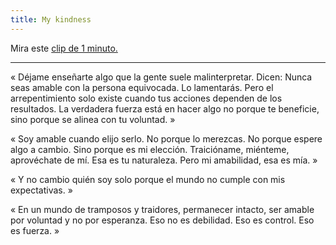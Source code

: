 ```yaml
---
title: My kindness
---
```


Mira este [clip de 1 minuto.](https://www.youtube.com/watch?v=UcwkMI9T_94&list=PLTKbnePaeauV0FDvmvYakqI04goE0_3qz&index=42)

---

« Déjame enseñarte algo que la gente suele malinterpretar. Dicen: Nunca seas amable con la persona equivocada. Lo lamentarás. Pero el arrepentimiento solo existe cuando tus acciones dependen de los resultados. La verdadera fuerza está en hacer algo no porque te beneficie, sino porque se alinea con tu voluntad. »

« Soy amable cuando elijo serlo. No porque lo merezcas. No porque espere algo a cambio. Sino porque es mi elección. Traicióname, miénteme, aprovéchate de mí. Esa es tu naturaleza. Pero mi amabilidad, esa es mía. »

« Y no cambio quién soy solo porque el mundo no cumple con mis expectativas. »

« En un mundo de tramposos y traidores, permanecer intacto, ser amable por voluntad y no por esperanza. Eso no es debilidad. Eso es control. Eso es fuerza. »